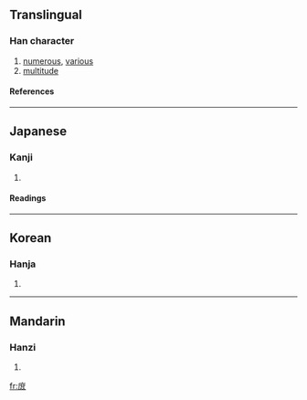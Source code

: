 {{see|庶}}

==Translingual==
===Han character===
{{Han char|rn=53|rad=广|as=08|sn=11|four=|canj=戈廿人人 (ITOO)}}
# [[numerous]], [[various]]
# [[multitude]]
====References====
{{Han ref|kx=0348.081|hdz=20886.131|uh=5EBB|ud=24251}}
----
==Japanese==
===Kanji===
{{ja-kanji|grade=|rs=广08}}
# {{defn|Japanese}} 
====Readings====
{{ja-readings|on=[[しょ]] (sho)|kun=[[もろもろ]] (moromoro), [[こいねがう]] (koinegau), [[ちかい]] (chikai)}}
----
==Korean==
===Hanja===
{{ko-hanja|hangeul=서|rv=seo|mr=sŏ}}
# {{defn|Korean}}
----
==Mandarin==
===Hanzi===
{{cmn-hanzi|pin=[[shù]] (shu4)|wg=shu<sup>4</sup>}}
# {{defn|Mandarin}}

[[fr:庻]]